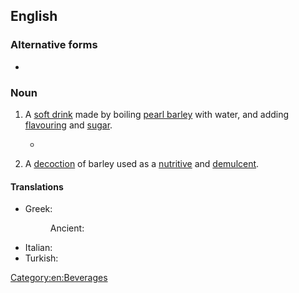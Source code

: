 {{also|barley-water}}

==English==

===Alternative forms===
* {{l|en|barley-water}}

===Noun===
{{wikipedia}}
{{en-noun|~}}

# {{lb|en|British}} A [[soft drink]] made by boiling [[pearl barley]] with water, and adding [[flavouring]] and [[sugar]].
#* {{quote-journal|en|year=1945|month=January and February|author=A Former Pupil|title=Some Memories of Crewe Works—III|journal=Railway Magazine|page=12|text=Large quantities of '''barley water''' were consumed constantly, but in the old days, a special boy was kept to run out for beer.}}
# {{lb|en|medicine|archaic}} A [[decoction]] of barley used as a [[nutritive]] and [[demulcent]].

====Translations====
{{trans-top|a drink made by boiling pearl barley with water}}
* Greek:
*: Ancient: {{t|grc|χυλός|m}}
{{trans-mid}}
* Italian: {{t+|it|orzata|f}}
* Turkish: {{t+|tr|arpa suyu}}
{{trans-bottom}}

[[Category:en:Beverages]]